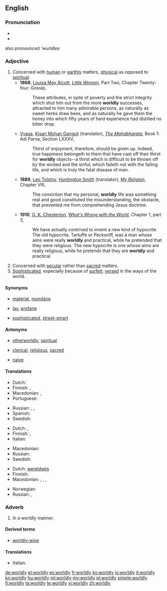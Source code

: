 ==English==

===Pronunciation===
* {{IPA|/ˈwɜː(r)ldli/}}
* {{audio|En-us-worldly.ogg|Audio (US)}}
also pronounced '''wurldlee''

===Adjective===
{{en-adj|worldl|ier|more}}

# Concerned with [[human]] or [[earthly]] matters, [[physical]] as opposed to [[spiritual]].
#* '''1868''', [[w:Louisa May Alcott|Louisa May Alcott]], ''[[s:Little Women/Chapter 24|Little Women]]'', Part Two, Chapter Twenty-four: Gossip,
#*: These attributes, in spite of poverty and the strict integrity which shut him out from the more '''worldly''' successes, attracted to him many admirable persons, as naturally as sweet herbs draw bees, and as naturally he gave them the honey into which fifty years of hard experience had distilled no bitter drop.
#* {{circa|1883-1896}} [[w:Vyasa|Vyasa]], [[w:Kisari Mohan Ganguli|Kisari Mohan Ganguli]] (translator), ''[[s:The Mahabharata/Book 1: Adi Parva/Section LXXXV|The Mahabharata]]'', Book 1: Adi Parva, Section LXXXV,
#*: Thirst of enjoyment, therefore, should be given up. Indeed, true happiness belongeth to them that have cast off their thirst for '''worldly''' objects--a thirst which is difficult to be thrown off by the wicked and the sinful, which faileth not with the failing life, and which is truly the fatal disease of man.
#* '''1889''', [[w:Leo Tolstoy|Leo Tolstoy]], [[w:Huntington Smith|Huntington Smith]] (translator), ''[[s:My Religion/Chapter VIII|My Religion]]'', Chapter VIII,
#*: The conviction that my personal, '''worldly''' life was something real and good constituted the misunderstanding, the obstacle, that prevented me from comprehending Jesus doctrine.
#* '''1910''', [[w:G. K. Chesterton|G. K. Chesterton]], ''[[s:What's Wrong with the World/Chapter1.3|What's Wrong with the World]]'', Chapter 1, part 3,
#*: We have actually contrived to invent a new kind of hypocrite. The old hypocrite, Tartuffe or Pecksniff, was a man whose aims were really '''worldly''' and practical, while he pretended that they were religious. The new hypocrite is one whose aims are really religious, while he pretends that they are '''worldly''' and practical.
# Concerned with [[secular]] rather than [[sacred]] matters.
# [[sophisticated|Sophisticated]], especially because of [[surfeit]]; [[versed]] in the ways of the world.

====Synonyms====
* {{sense|concerned with the human, earthly or physical rather than spiritual}} [[material]], [[mundane]]
* {{sense|concerned with the secular rather than sacred}} [[lay]], [[profane]]
* {{sense|versed in the ways of the world}} [[sophisticated]], [[street-smart]]

====Antonyms====

* {{sense|concerned with the human, earthly or physical rather than spiritual}} [[otherworldly]], [[spiritual]]
* {{sense|concerned with the secular rather than sacred}} [[clerical]], [[religious]], [[sacred]]
* {{sense|versed in the ways of the world}} [[naive]]

====Translations====
{{trans-top|concerned with the human, earthly or physical rather than spiritual}}
* Dutch: {{t-|nl|materieel}}
* Finnish: {{t+|fi|maallinen}}, {{t+|fi|mainen}}
* Macedonian: {{t|mk|световен|m|tr=svétoven}},  {{t|mk|овоземски|m|tr=ovozémski}}
* Portuguese: {{t+|pt|mundano}}
{{trans-mid}}
* Russian: {{t+|ru|мирской|tr=mirskój}}, {{t+|ru|земной|tr=zemnój}}, {{t+|ru|суетный|tr=sújetnyj}}
* Spanish: {{t|es|mundano}}
* Swedish: {{t|sv|världslig}}
{{trans-bottom}}

{{trans-top|concerned with the secular rather than sacred}}
* Dutch: {{t+|nl|wereldlijk}}, {{t+|nl|seculier}}
* Finnish: {{t+|fi|maallinen}}, {{t-|fi|sekulaarinen}}
* Italian: {{t-|it|mondano}}
{{trans-mid}}
* Macedonian: {{t|mk|световен|m|tr=svétoven}}
* Russian: {{t+|ru|светский|tr=svétskij}}
* Swedish: {{t|sv|världslig}}
{{trans-bottom}}

{{trans-top|versed in the ways of the world}}
* Dutch: [[wereldwijs]]
* Finnish: {{t+|fi|maallinen}}
* Macedonian: {{t-|mk|светски|m|tr=svétski}},  {{t|mk|искусен|m|tr=ískusen}},  {{t|mk|ербап|tr=érbap}},  {{t-|mk|способен|m|tr=spósoben}}
{{trans-mid}}
* Norwegian: {{t|no|verdensvant}}
* Russian: {{t+|ru|опытный|tr=ópytnyj}}, {{t+|ru|бывалый|tr=byvályj}}
{{trans-bottom}}

===Adverb===
{{en-adv}}

# In a worldly manner.

====Derived terms====
* [[worldly-wise]]

====Translations====
{{trans-top}}
* Italian: {{t-|it|mondanamente}}
{{trans-mid}}
{{trans-bottom}}

[[de:worldly]]
[[et:worldly]]
[[es:worldly]]
[[fr:worldly]]
[[ko:worldly]]
[[io:worldly]]
[[it:worldly]]
[[kn:worldly]]
[[hu:worldly]]
[[ml:worldly]]
[[my:worldly]]
[[pl:worldly]]
[[simple:worldly]]
[[fi:worldly]]
[[ta:worldly]]
[[te:worldly]]
[[vi:worldly]]
[[zh:worldly]]
